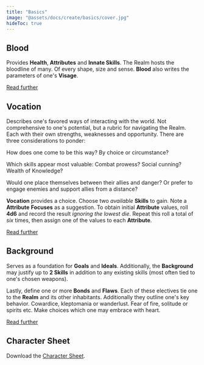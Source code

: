 ```yaml
---
title: "Basics"
image: "@assets/docs/create/basics/cover.jpg"
hideToc: true
---
```


## Blood

Provides **Health**, **Attributes** and **Innate Skills**. The Realm hosts the bloodline of many. Of every shape, size and sense. **Blood** also writes the parameters of one's **Visage**.

[Read further](/docs/create/blood)

## Vocation

Describes one's favored ways of interacting with the world. Not comprehensive to one's potential, but a rubric for navigating the Realm. Each with their own strengths, weaknesses and opportunity. There are three considerations to ponder:

How does one come to be this way? By choice or circumstance?

Which skills appear most valuable: Combat prowess? Social cunning? Wealth of Knowledge?

Would one place themselves between their allies and danger? Or prefer to engage enemies and support allies from a distance?

**Vocation** provides a choice. Choose two *available* **Skills** to gain. Note a **Attribute** **Focuses** as a suggestion. To obtain initial **Attribute** values, roll **4d6** and record the result *ignoring the lowest die*. Repeat this roll a total of *six* times, then assign one of the values to each **Attribute**.

[Read further](/docs/create/vocation)

## Background

Serves as a foundation for **Goals** and **Ideals**. Additionally, the **Background** may justify up to **2 Skills** in addition to any existing skills (most often tied to one's chosen weapons).

Lastly, define one or more **Bonds** and **Flaws**. Each of these electives tie one to the **Realm** and its other inhabitants. Additionally they outline one's key behavior. Cowardice, kleptomania or wanderlust. Fear of fire, solitude or spirits etc. Make choices which one may embrace with heart.

[Read further](/docs/create/background)

## Character Sheet

Download the [Character Sheet](https://docs.google.com/document/d/1xCwh62QH_PYk9kc-XtoGULmadXHm9toUttF7VQbSN2s/edit?tab=t.0).
